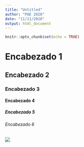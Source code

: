 ```yaml
---
title: "Untitled"
author: "PAE 2020"
date: "11/11/2020"
output: html_document
---
```


```r
knitr::opts_chunk$set(echo = TRUE)
```

# Encabezado 1 
## Encabezado 2 
### Encabezado 3 
#### Encabezado 4 
##### Encabezado 5 
###### Encabezado 6 

![](TANDIL.png) 

